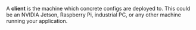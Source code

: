A **client** is the machine which concrete configs are deployed to. This could be an NVIDIA Jetson, Raspberry Pi, industrial PC, or any other machine running your application.